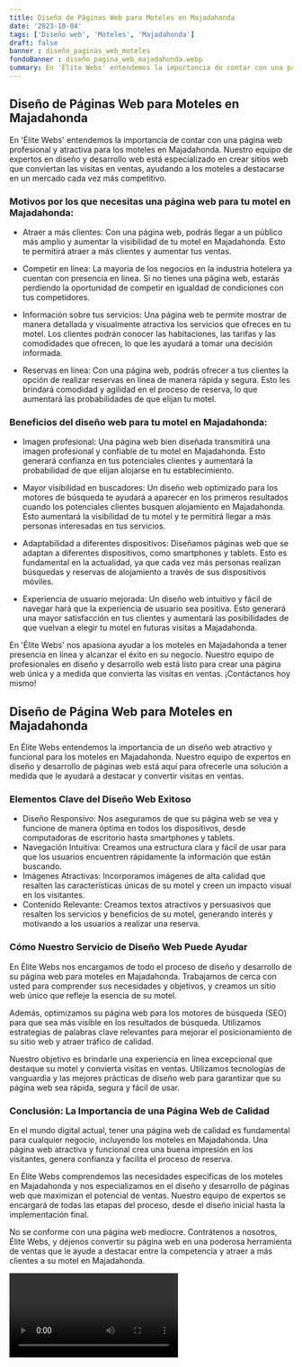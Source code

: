 ```yaml
---
title: Diseño de Páginas Web para Moteles en Majadahonda
date: '2023-10-04'
tags: ['Diseño web', 'Moteles', 'Majadahonda']
draft: false
banner : diseño_paginas_web_moteles
fondoBanner : diseño_pagina_web_majadahonda.webp
summary: En 'Élite Webs' entendemos la importancia de contar con una página web profesional y atractiva para los moteles en Majadahonda. Nuestro equipo de expertos en diseño y desarrollo web está especializado en crear sitios web que conviertan las visitas en ventas, ayudando a los moteles a destacarse en un mercado cada vez más competitivo.
---
```


## Diseño de Páginas Web para Moteles en Majadahonda

En 'Élite Webs' entendemos la importancia de contar con una página web profesional y atractiva para los moteles en Majadahonda. Nuestro equipo de expertos en diseño y desarrollo web está especializado en crear sitios web que conviertan las visitas en ventas, ayudando a los moteles a destacarse en un mercado cada vez más competitivo.

### Motivos por los que necesitas una página web para tu motel en Majadahonda:

- Atraer a más clientes: Con una página web, podrás llegar a un público más amplio y aumentar la visibilidad de tu motel en Majadahonda. Esto te permitirá atraer a más clientes y aumentar tus ventas.

- Competir en línea: La mayoría de los negocios en la industria hotelera ya cuentan con presencia en línea. Si no tienes una página web, estarás perdiendo la oportunidad de competir en igualdad de condiciones con tus competidores.

- Información sobre tus servicios: Una página web te permite mostrar de manera detallada y visualmente atractiva los servicios que ofreces en tu motel. Los clientes podrán conocer las habitaciones, las tarifas y las comodidades que ofrecen, lo que les ayudará a tomar una decisión informada.

- Reservas en línea: Con una página web, podrás ofrecer a tus clientes la opción de realizar reservas en línea de manera rápida y segura. Esto les brindará comodidad y agilidad en el proceso de reserva, lo que aumentará las probabilidades de que elijan tu motel.

### Beneficios del diseño web para tu motel en Majadahonda:

- Imagen profesional: Una página web bien diseñada transmitirá una imagen profesional y confiable de tu motel en Majadahonda. Esto generará confianza en tus potenciales clientes y aumentará la probabilidad de que elijan alojarse en tu establecimiento.

- Mayor visibilidad en buscadores: Un diseño web optimizado para los motores de búsqueda te ayudará a aparecer en los primeros resultados cuando los potenciales clientes busquen alojamiento en Majadahonda. Esto aumentará la visibilidad de tu motel y te permitirá llegar a más personas interesadas en tus servicios.

- Adaptabilidad a diferentes dispositivos: Diseñamos páginas web que se adaptan a diferentes dispositivos, como smartphones y tablets. Esto es fundamental en la actualidad, ya que cada vez más personas realizan búsquedas y reservas de alojamiento a través de sus dispositivos móviles.

- Experiencia de usuario mejorada: Un diseño web intuitivo y fácil de navegar hará que la experiencia de usuario sea positiva. Esto generará una mayor satisfacción en tus clientes y aumentará las posibilidades de que vuelvan a elegir tu motel en futuras visitas a Majadahonda.

En 'Élite Webs' nos apasiona ayudar a los moteles en Majadahonda a tener presencia en línea y alcanzar el éxito en su negocio. Nuestro equipo de profesionales en diseño y desarrollo web está listo para crear una página web única y a medida que convierta las visitas en ventas. ¡Contáctanos hoy mismo!

<GifSeo />

<Cta />

## Diseño de Página Web para Moteles en Majadahonda

En Élite Webs entendemos la importancia de un diseño web atractivo y funcional para los moteles en Majadahonda. Nuestro equipo de expertos en diseño y desarrollo de páginas web está aquí para ofrecerle una solución a medida que le ayudará a destacar y convertir visitas en ventas.

### Elementos Clave del Diseño Web Exitoso

- Diseño Responsivo: Nos aseguramos de que su página web se vea y funcione de manera óptima en todos los dispositivos, desde computadoras de escritorio hasta smartphones y tablets.
- Navegación Intuitiva: Creamos una estructura clara y fácil de usar para que los usuarios encuentren rápidamente la información que están buscando.
- Imágenes Atractivas: Incorporamos imágenes de alta calidad que resalten las características únicas de su motel y creen un impacto visual en los visitantes.
- Contenido Relevante: Creamos textos atractivos y persuasivos que resalten los servicios y beneficios de su motel, generando interés y motivando a los usuarios a realizar una reserva.

### Cómo Nuestro Servicio de Diseño Web Puede Ayudar

En Élite Webs nos encargamos de todo el proceso de diseño y desarrollo de su página web para moteles en Majadahonda. Trabajamos de cerca con usted para comprender sus necesidades y objetivos, y creamos un sitio web único que refleje la esencia de su motel.

Además, optimizamos su página web para los motores de búsqueda (SEO) para que sea más visible en los resultados de búsqueda. Utilizamos estrategias de palabras clave relevantes para mejorar el posicionamiento de su sitio web y atraer tráfico de calidad.

Nuestro objetivo es brindarle una experiencia en línea excepcional que destaque su motel y convierta visitas en ventas. Utilizamos tecnologías de vanguardia y las mejores prácticas de diseño web para garantizar que su página web sea rápida, segura y fácil de usar.

### Conclusión: La Importancia de una Página Web de Calidad

En el mundo digital actual, tener una página web de calidad es fundamental para cualquier negocio, incluyendo los moteles en Majadahonda. Una página web atractiva y funcional crea una buena impresión en los visitantes, genera confianza y facilita el proceso de reserva.

En Élite Webs comprendemos las necesidades específicas de los moteles en Majadahonda y nos especializamos en el diseño y desarrollo de páginas web que maximizan el potencial de ventas. Nuestro equipo de expertos se encargará de todas las etapas del proceso, desde el diseño inicial hasta la implementación final.

No se conforme con una página web mediocre. Contrátenos a nosotros, Élite Webs, y déjenos convertir su página web en una poderosa herramienta de ventas que le ayude a destacar entre la competencia y atraer a más clientes a su motel en Majadahonda.

<Video />

<CtaBot job='Moteles' city='Majadahonda'/>

<Gmaps query='Majadahonda+españa+maps' />